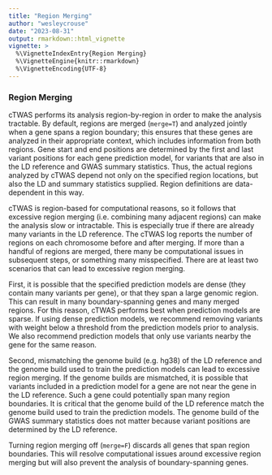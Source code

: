 ```yaml
---
title: "Region Merging"
author: "wesleycrouse"
date: "2023-08-31"
output: rmarkdown::html_vignette
vignette: >
  %\VignetteIndexEntry{Region Merging}
  %\VignetteEngine{knitr::rmarkdown}
  %\VignetteEncoding{UTF-8}
---
```


### Region Merging

cTWAS performs its analysis region-by-region in order to make the analysis tractable. By default, regions are merged (`merge=T`) and analyzed jointly when a gene spans a region boundary; this ensures that these genes are analyzed in their appropriate context, which includes information from both regions. Gene start and end positions are determined by the first and last variant positions for each gene prediction model, for variants that are also in the LD reference and GWAS summary statistics. Thus, the actual regions analyzed by cTWAS depend not only on the specified region locations, but also the LD and summary statistics supplied. Region definitions are data-dependent in this way. 

cTWAS is region-based for computational reasons, so it follows that excessive region merging (i.e. combining many adjacent regions) can make the analysis slow or intractable. This is especially true if there are already many variants in the LD reference. The cTWAS log reports the number of regions on each chromosome before and after merging. If more than a handful of regions are merged, there many be computational issues in subsequent steps, or something many misspecified. There are at least two scenarios that can lead to excessive region merging. 

First, it is possible that the specified prediction models are dense (they contain many variants per gene), or that they span a large genomic region. This can result in many boundary-spanning genes and many merged regions. For this reason, cTWAS performs best when prediction models are sparse. If using dense prediction models, we recommend removing variants with weight below a threshold from the prediction models prior to analysis. We also recommend prediction models that only use variants nearby the gene for the same reason.

Second, mismatching the genome build (e.g. hg38) of the LD reference and the genome build used to train the prediction models can lead to excessive region merging. If the genome builds are mismatched, it is possible that variants included in a prediction model for a gene are not near the gene in the LD reference. Such a gene could potentially span many region boundaries. It is critical that the genome build of the LD reference match the genome build used to train the prediction models. The genome build of the GWAS summary statistics does not matter because variant positions are determined by the LD reference.

Turning region merging off (`merge=F`) discards all genes that span region boundaries. This will resolve computational issues around excessive region merging but will also prevent the analysis of boundary-spanning genes.


